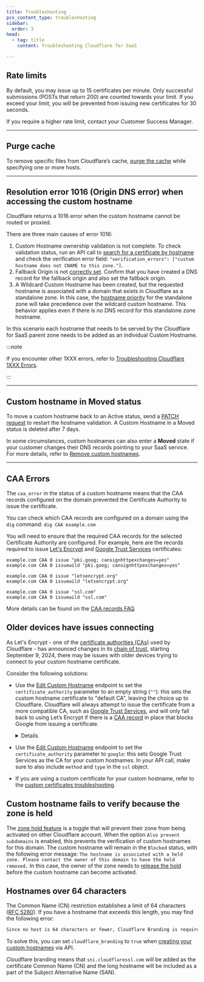 ```yaml
---
title: Troubleshooting
pcx_content_type: troubleshooting
sidebar:
  order: 3
head:
  - tag: title
    content: Troubleshooting Cloudflare for SaaS

---
```



## Rate limits

By default, you may issue up to 15 certificates per minute. Only successful submissions (POSTs that return 200) are counted towards your limit. If you exceed your limit, you will be prevented from issuing new certificates for 30 seconds.

If you require a higher rate limit, contact your Customer Success Manager.

***

## Purge cache

To remove specific files from Cloudflare’s cache, [purge the cache](/cache/how-to/purge-cache/purge-by-single-file/) while specifying one or more hosts.

***

## Resolution error 1016 (Origin DNS error) when accessing the custom hostname

Cloudflare returns a 1016 error when the custom hostname cannot be routed or proxied.

There are three main causes of error 1016:

1. Custom Hostname ownership validation is not complete. To check validation status, run an API call to [search for a certificate by hostname](/cloudflare-for-platforms/cloudflare-for-saas/start/common-api-calls/) and check the verification error field: `"verification_errors": ["custom hostname does not CNAME to this zone."]`.
2. Fallback Origin is not [correctly set](/cloudflare-for-platforms/cloudflare-for-saas/start/getting-started/#1-create-fallback-origin). Confirm that you have created a DNS record for the fallback origin and also set the fallback origin.
3. A Wildcard Custom Hostname has been created, but the requested hostname is associated with a domain that exists in Cloudflare as a standalone zone. In this case, the [hostname priority](/ssl/reference/certificate-and-hostname-priority/#hostname-priority) for the standalone zone will take precedence over the wildcard custom hostname. This behavior applies even if there is no DNS record for this standalone zone hostname.

In this scenario each hostname that needs to be served by the Cloudflare for SaaS parent zone needs to be added as an individual Custom Hostname.

:::note


If you encounter other 1XXX errors, refer to [Troubleshooting Cloudflare 1XXX Errors](/support/troubleshooting/http-status-codes/cloudflare-1xxx-errors/).


:::

***

## Custom hostname in Moved status

To move a custom hostname back to an Active status, send a [PATCH request](/api/resources/custom_hostnames/methods/edit/) to restart the hostname validation. A Custom Hostname in a Moved status is deleted after 7 days.

In some circumstances, custom hostnames can also enter a **Moved** state if your customer changes their DNS records pointing to your SaaS service. For more details, refer to [Remove custom hostnames](/cloudflare-for-platforms/cloudflare-for-saas/domain-support/remove-custom-hostnames/).

***

## CAA Errors

The `caa_error` in the status of a custom hostname means that the CAA records configured on the domain prevented the Certificate Authority to issue the certificate.

You can check which CAA records are configured on a domain using the `dig` command:
`dig CAA example.com`

You will need to ensure that the required CAA records for the selected Certificate Authority are configured.
For example, here are the records required to issue [Let's Encrypt](https://letsencrypt.org/docs/caa/) and [Google Trust Services](https://pki.goog/faq/#caa) certificates:

```
example.com CAA 0 issue "pki.goog; cansignhttpexchanges=yes"
example.com CAA 0 issuewild "pki.goog; cansignhttpexchanges=yes"

example.com CAA 0 issue "letsencrypt.org"
example.com CAA 0 issuewild "letsencrypt.org"

example.com CAA 0 issue "ssl.com"
example.com CAA 0 issuewild "ssl.com"
```

More details can be found on the [CAA records FAQ](/ssl/edge-certificates/troubleshooting/caa-records/).

## Older devices have issues connecting

As Let's Encrypt - one of the [certificate authorities (CAs)](/ssl/reference/certificate-authorities/) used by Cloudflare - has announced changes in its [chain of trust](/ssl/concepts/#chain-of-trust), starting September 9, 2024, there may be issues with older devices trying to connect to your custom hostname certificate.

Consider the following solutions:

- Use the [Edit Custom Hostname](/api/resources/custom_hostnames/methods/edit/) endpoint to set the `certificate_authority` parameter to an empty string (`""`): this sets the custom hostname certificate to "default CA", leaving the choice up to Cloudflare. Cloudflare will always attempt to issue the certificate from a more compatible CA, such as [Google Trust Services](/ssl/reference/certificate-authorities/#google-trust-services), and will only fall back to using Let’s Encrypt if there is a [CAA record](/ssl/edge-certificates/caa-records/) in place that blocks Google from issuing a certificate.

    <Details header="Example API call">

    ```sh
    curl --request PATCH \\
    https://api.cloudflare.com/client/v4/zones/{zone_id}/custom_hostnames/{custom_hostname_id} \\
    --header "X-Auth-Email: <EMAIL>" \\
    --header "X-Auth-Key: <API_KEY>" \\
    --header "Content-Type: application/json" \\
    --data '{
      "ssl": {
          "method": "txt",
          "type": "dv",
          "certificate_authority": ""
      }
    }'

    ```

    </Details>

- Use the [Edit Custom Hostname](/api/resources/custom_hostnames/methods/edit/) endpoint to set the `certificate_authority` parameter to `google`: this sets Google Trust Services as the CA for your custom hostnames. In your API call, make sure to also include `method` and `type` in the `ssl` object.
- If you are using a custom certificate for your custom hostname, refer to the [custom certificates troubleshooting](/ssl/edge-certificates/custom-certificates/troubleshooting/#lets-encrypt-chain-update).

## Custom hostname fails to verify because the zone is held

The [zone hold feature](/fundamentals/account/account-security/zone-holds/) is a toggle that will prevent their zone from being activated on other Cloudflare account.
When the option `Also prevent subdomains` is enabled, this prevents the verification of custom hostnames for this domain. The custom hostname will remain in the `Blocked` status, with the following error message: `The hostname is associated with a held zone. Please contact the owner of this domain to have the hold removed.` In this case, the owner of the zone needs to [release the hold](/fundamentals/account/account-security/zone-holds/#release-zone-holds) before the custom hostname can become activated.

## Hostnames over 64 characters

The Common Name (CN) restriction establishes a limit of 64 characters ([RFC 5280](https://www.rfc-editor.org/rfc/rfc5280.html)). If you have a hostname that exceeds this length, you may find the following error:

```txt
Since no host is 64 characters or fewer, Cloudflare Branding is required. Please check your input and try again. (1469)
```

To solve this, you can set `cloudflare_branding` to `true` when [creating your custom hostnames](/cloudflare-for-platforms/cloudflare-for-saas/domain-support/create-custom-hostnames/#hostnames-over-64-characters) via API.

Cloudflare branding means that `sni.cloudflaressl.com` will be added as the certificate Common Name (CN) and the long hostname will be included as a part of the Subject Alternative Name (SAN).